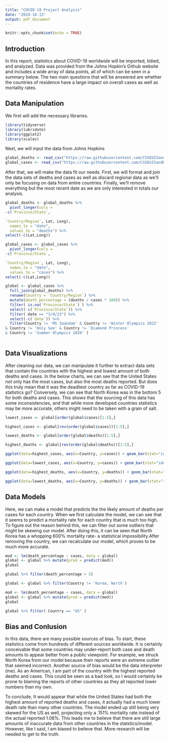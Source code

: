 ```yaml
---
title: "COVID-19 Project Analysis"
date: "2024-10-13"
output: pdf_document
---
```


```r
knitr::opts_chunk$set(echo = TRUE)
```
## Introduction
In this report, statistics about COVID-19 worldwide will be imported, tidied, and analyzed. Data was provided from the Johns Hopkin's Github website and includes a wide array of data points, all of which can be seen in a summary below. The two main questions that will be answered are whether the countries of residence have a large impact on overall cases as well as mortality rates.

## Data Manipulation

We first will add the necessary libraries.

```r
library(tidyverse)
library(lubridate)
library(ggplot2)
library(scales)
```

Next, we will input the data from Johns Hopkins

```r
global_deaths <- read_csv("https://raw.githubusercontent.com/CSSEGISandData/COVID-19/refs/heads/master/csse_covid_19_data/csse_covid_19_time_series/time_series_covid19_deaths_global.csv")
global_cases <- read_csv("https://raw.githubusercontent.com/CSSEGISandData/COVID-19/refs/heads/master/csse_covid_19_data/csse_covid_19_time_series/time_series_covid19_confirmed_global.csv")
```

After that, we will make the data fit our needs. First, we will format and join the data sets of deaths and cases as well as discard regional data as we'll only be focusing on data from entire countries. Finally, we'll remove everything but the most recent date as we are only interested in totals our analysis.

```r
global_deaths <- global_deaths %>%
  pivot_longer(cols =
-c(`Province/State`,

`Country/Region`, Lat, Long),
  names_to = "date",
  values_to = "deaths") %>%
select(-c(Lat,Long))

global_cases <- global_cases %>%
  pivot_longer(cols =
-c(`Province/State`,

`Country/Region`, Lat, Long),
  names_to = "date",
  values_to = "cases") %>%
select(-c(Lat,Long))

global <- global_cases %>%
  full_join(global_deaths) %>%
  rename(Country = `Country/Region`) %>%
  mutate(death_percentage = (deaths / cases * 100)) %>%
  filter( is.na(`Province/State`) ) %>%
  select(-c(`Province/State`)) %>%
  filter( date == "3/9/23") %>%
  select(-c(`date`)) %>%
  filter(Country != 'MS Zaandam' & Country != 'Winter Olympics 2022' 
& Country != 'Holy See' & Country != 'Diamond Princess' 
& Country != 'Summer Olympics 2020' )
  
```

## Data Visualizations

After cleaning our data, we can manipulate it further to extract data sets that contain the countries with the highest and lowest amount of both deaths and cases. In the below charts, we can see that the United States not only has the most cases, but also the most deaths reported. But does this truly mean that it was the deadliest country as far as COVID-19 statistics go? Conversely, we can see that North Korea was in the bottom 5 for both deaths and cases. This shows that the sourcing of this data has some inconsistencies, and that while more developed countries statistics may be more accurate, others might need to be taken with a grain of salt.

```r
lowest_cases <- global[order(global$cases)[1:5],]

highest_cases <- global[rev(order(global$cases))[1:5],]

lowest_deaths <- global[order(global$deaths)[1:5],]

highest_deaths <- global[rev(order(global$deaths))[1:5],]

ggplot(data=highest_cases, aes(x=Country, y=cases)) + geom_bar(stat="identity", fill="red") + scale_y_continuous( labels = comma )

ggplot(data=lowest_cases, aes(x=Country, y=cases)) + geom_bar(stat="identity", fill="green") + scale_y_continuous( labels = comma )

ggplot(data=highest_deaths, aes(x=Country, y=deaths)) + geom_bar(stat="identity", fill="red") + scale_y_continuous( labels = comma )

ggplot(data=lowest_deaths, aes(x=Country, y=deaths)) + geom_bar(stat="identity", fill="green") + scale_y_continuous( labels = comma )
```

## Data Models

Here, we can make a model that predicts the the likely amount of deaths per cases for each country. When we first calculate the model, we can see that it seems to predict a mortality rate for each country that is much too high. To figure out the reason behind this, we can filter out some outliers that might be skewing our model. After doing this, it can be seen that North Korea has a whopping 600% mortality rate- a statistical impossibility.After removing the country, we can recalculate our model, which proves to be much more accurate. 

```r
mod <- lm(death_percentage ~ cases, data = global)
global <- global %>% mutate(pred = predict(mod))
global

global %>% filter(death_percentage > 5)

global <- global %>% filter(Country != 'Korea, North')

mod <- lm(death_percentage ~ cases, data = global)
global <- global %>% mutate(pred = predict(mod))
global

global %>% filter( Country == "US" )


```
## Bias and Conlusion

In this data, there are many possible sources of bias. To start, these statistics come from hundreds of different sources worldwide. It is certainly conceivable that some countries may under-report both case and death amounts to appear better from a public viewpoint. For example, we struck North Korea from our model because their reports were an extreme outlier that seemed incorrect. Another source of bias would be the data interpreter (me). As an American, I am part of the country with the highest reported deaths and cases. This could be seen as a bad look, so I would certainly be prone to blaming the reports of other countries as they all reported lower numbers than my own. 

To conclude, It would appear that while the United States had both the highest amount of reported deaths and cases, it actually had a much lower death rate than many other countries. The model ended up still being very skewed for the US as well, projecting only a .151% mortality rate instead of the actual reported 1.08%. This leads me to believe that there are still large amounts of inaccurate data from other countries in the statstics/model. However, like I said, I am biased to believe that. More research will be needed to get to the truth.